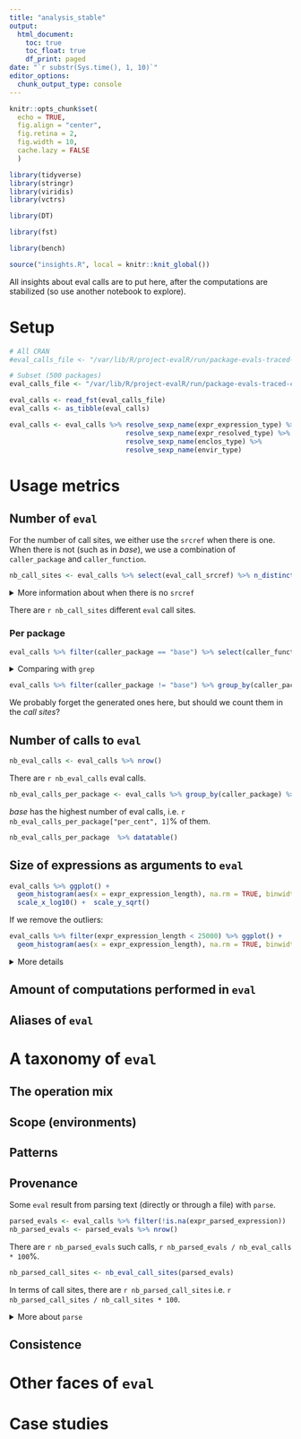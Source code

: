 ```yaml
---
title: "analysis_stable"
output: 
  html_document:
    toc: true
    toc_float: true
    df_print: paged
date: "`r substr(Sys.time(), 1, 10)`"
editor_options: 
  chunk_output_type: console
---
```


```r
knitr::opts_chunk$set(
  echo = TRUE,
  fig.align = "center",
  fig.retina = 2,
  fig.width = 10,
  cache.lazy = FALSE
  )

library(tidyverse)
library(stringr)
library(viridis)
library(vctrs)

library(DT)

library(fst)

library(bench)

source("insights.R", local = knitr::knit_global())
```

All insights about eval calls are to put here, after the computations are stabilized (so use another notebook to explore).


# Setup

```r
# All CRAN
#eval_calls_file <- "/var/lib/R/project-evalR/run/package-evals-traced-all.1/calls.fst"

# Subset (500 packages)
eval_calls_file <- "/var/lib/R/project-evalR/run/package-evals-traced-corpus.1/calls.fst"
```


```r
eval_calls <- read_fst(eval_calls_file)
eval_calls <- as_tibble(eval_calls) 
```

```r
eval_calls <- eval_calls %>% resolve_sexp_name(expr_expression_type) %>% 
                             resolve_sexp_name(expr_resolved_type) %>%
                             resolve_sexp_name(enclos_type) %>%
                             resolve_sexp_name(envir_type)
```


# Usage metrics


## Number of `eval`


For the number of call sites, we either use the `srcref` when there is one. When there is not (such as in *base*), we use a combination of `caller_package` and `caller_function`.

```r
nb_call_sites <- eval_calls %>% select(eval_call_srcref) %>% n_distinct(na.rm = TRUE)  + eval_calls %>% filter(is.na(eval_call_srcref)) %>% select(caller_package, caller_function)%>% n_distinct()
```

<details>
  <summary>More information about when there is no <code>srcref</code> </summary>
  
  We assume that:
  
  - the combination `caller_package` and `caller_function` is unique
  - there is only one call site per such `caller_function`
  
  It means that we get a lower bound.
</details> 

There are `r nb_call_sites` different `eval` call sites.

### Per package

```r
eval_calls %>% filter(caller_package == "base") %>% select(caller_function) %>% n_distinct(na.rm = TRUE)
```

<details>
  <summary> Comparing with <code>grep</code></summary>
  Grepping *base* to find eval call sites yields 40 `eval` call sites.
</details>

```r
eval_calls %>% filter(caller_package != "base") %>% group_by(caller_package) %>% summarize(nb_call_sites =  n_distinct(eval_call_srcref, na.rm = TRUE)) %>% arrange(desc(nb_call_sites))
```

We probably forget the generated ones here, but should we count them in the _call sites_?

## Number of calls to `eval`

```r
nb_eval_calls <- eval_calls %>% nrow()
```

There are `r nb_eval_calls` eval calls.


```r
nb_eval_calls_per_package <- eval_calls %>% group_by(caller_package) %>% summarise(nb_eval_calls_package = n(), per_cent = nb_eval_calls_package / nb_eval_calls * 100) %>% arrange(desc(nb_eval_calls_package))
```

*base* has the highest number of eval calls, i.e. `r nb_eval_calls_per_package["per_cent", 1]`% of them.

  
```r
nb_eval_calls_per_package  %>% datatable()
```


## Size of expressions as arguments to `eval`


```r
eval_calls %>% ggplot() +
  geom_histogram(aes(x = expr_expression_length), na.rm = TRUE, binwidth=1) +
  scale_x_log10() +  scale_y_sqrt()
```

If we remove the outliers:
```r
eval_calls %>% filter(expr_expression_length < 25000) %>% ggplot() +
  geom_histogram(aes(x = expr_expression_length), na.rm = TRUE, binwidth=2)  + scale_x_sqrt() +  scale_y_sqrt() 
```


<details>
  <summary>More details</summary>
  
  
What about the code size of expressions that seem to be generated?
An approximation of *generated* will be no `srcref` and not in `base`.


```r
eval_calls %>% filter(is.na(eval_call_srcref), caller_package != "base") %>% ggplot() +
  geom_histogram(aes(x = expr_expression_length), na.rm = TRUE, binwidth=1) + scale_x_sqrt() + scale_y_sqrt()
```

And the average size per package:
```r
eval_calls %>% group_by(caller_package) %>% summarize(average_expr_size = mean(expr_expression_length, na.rm = TRUE)) %>% arrange(desc(average_expr_size))
```

If we look at the maxima, the largest ones are in *base*:
```r
eval_calls %>% group_by(caller_package) %>% summarize(max_expr_size = max(expr_expression_length, na.rm = TRUE)) %>% arrange(desc(max_expr_size))
```

</details>



## Amount of computations performed in `eval`

## Aliases of `eval`


# A taxonomy of `eval`

## The operation mix

## Scope (environments)


## Patterns

## Provenance

Some `eval` result from parsing text (directly or through a file) with `parse`.

```r
parsed_evals <- eval_calls %>% filter(!is.na(expr_parsed_expression))
nb_parsed_evals <- parsed_evals %>% nrow()
```

There are `r nb_parsed_evals` such calls, `r nb_parsed_evals / nb_eval_calls * 100`%.

```r
nb_parsed_call_sites <- nb_eval_call_sites(parsed_evals)
```

In terms of call sites, there are `r nb_parsed_call_sites` i.e. `r nb_parsed_call_sites / nb_call_sites * 100`.

<details>
  <summary>More about <code>parse</code> </summary>
  
  We can differentiate further the provenance, i.e. whether the evaluated string comes from `file` or from `text`. However, we can only do it for `parse`, `str2lang` and `str2expression` at the top level of `expr_expression`, not buried in a function call.
  
```r
parsed_evals_args <- parsed_evals %>% filter(str_detect(expr_parsed_expression, "(parse|str2lang|str2expression)\\(")) %>% mutate(parse_args = map(expr_parsed_expression, extract_args_parse)) %>% unnest_wider(parse_args,  names_sep = "_")
```

```r
nb_file <- parsed_evals_args %>% filter(!is.na(parse_args_file)) %>% nrow()
```

```r
nb_text <- parsed_evals_args %>% filter(!is.na(parse_args_text)) %>% nrow()
```

There are `r nb_file` calls with the `file` argument, and `r nb_text` with the `text` argument, i.e. `r  nb_file / nb_parsed_evals * 100`%, and `r nb_text / nb_parsed_evals *100`% respectively.
  
</details>

## Consistence

# Other faces of `eval`

# Case studies